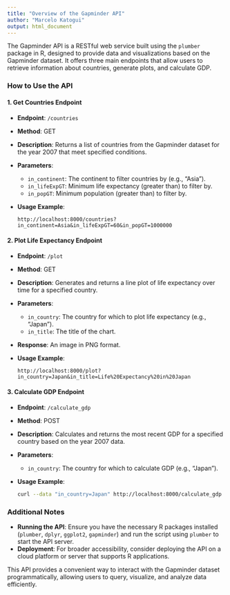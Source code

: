 ```yaml
---
title: "Overview of the Gapminder API"
author: "Marcelo Katogui"
output: html_document
---
```


The Gapminder API is a RESTful web service built using the `plumber` package in R, designed to provide data and visualizations based on the Gapminder dataset. It offers three main endpoints that allow users to retrieve information about countries, generate plots, and calculate GDP.

### How to Use the API

#### 1. Get Countries Endpoint

-   **Endpoint**: `/countries`

-   **Method**: GET

-   **Description**: Returns a list of countries from the Gapminder dataset for the year 2007 that meet specified conditions.

-   **Parameters**:

    -   `in_continent`: The continent to filter countries by (e.g., "Asia").
    -   `in_lifeExpGT`: Minimum life expectancy (greater than) to filter by.
    -   `in_popGT`: Minimum population (greater than) to filter by.

-   **Usage Example**:

    ```         
    http://localhost:8000/countries?in_continent=Asia&in_lifeExpGT=60&in_popGT=1000000
    ```

#### 2. Plot Life Expectancy Endpoint

-   **Endpoint**: `/plot`

-   **Method**: GET

-   **Description**: Generates and returns a line plot of life expectancy over time for a specified country.

-   **Parameters**:

    -   `in_country`: The country for which to plot life expectancy (e.g., "Japan").
    -   `in_title`: The title of the chart.

-   **Response**: An image in PNG format.

-   **Usage Example**:

    ```         
    http://localhost:8000/plot?in_country=Japan&in_title=Life%20Expectancy%20in%20Japan
    ```

#### 3. Calculate GDP Endpoint

-   **Endpoint**: `/calculate_gdp`

-   **Method**: POST

-   **Description**: Calculates and returns the most recent GDP for a specified country based on the year 2007 data.

-   **Parameters**:

    -   `in_country`: The country for which to calculate GDP (e.g., "Japan").

-   **Usage Example**:

    ``` bash
    curl --data "in_country=Japan" http://localhost:8000/calculate_gdp
    ```

### Additional Notes

-   **Running the API**: Ensure you have the necessary R packages installed (`plumber`, `dplyr`, `ggplot2`, `gapminder`) and run the script using `plumber` to start the API server.
-   **Deployment**: For broader accessibility, consider deploying the API on a cloud platform or server that supports R applications.

This API provides a convenient way to interact with the Gapminder dataset programmatically, allowing users to query, visualize, and analyze data efficiently.
